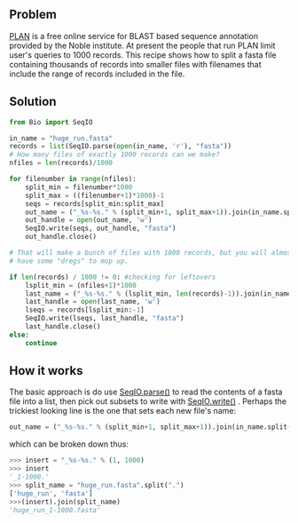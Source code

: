 
== Problem ==

[http://bioinfo.noble.org/plan PLAN] is a free online service for BLAST based sequence annotation provided by the Noble institute. At present the people that run PLAN limit user's queries to 1000 records. This recipe shows how to split a fasta file containing thousands of records into smaller files with filenames that include the range of records included in the file. 

==Solution==
<source lang=python id="recipe">
from Bio import SeqIO

in_name = "huge_run.fasta"
records = list(SeqIO.parse(open(in_name, 'r'), "fasta"))
# How many files of exactly 1000 records can we make?
nfiles = len(records)/1000

for filenumber in range(nfiles):
	split_min = filenumber*1000 
	split_max = ((filenumber+1)*1000)-1
	seqs = records[split_min:split_max]
	out_name = ("_%s-%s." % (split_min+1, split_max+1)).join(in_name.split("."))
  	out_handle = open(out_name, 'w')
	SeqIO.write(seqs, out_handle, "fasta")
	out_handle.close()

# That will make a bunch of files with 1000 records, but you will almost always 
# have some "dregs" to mop up. 

if len(records) / 1000 != 0: #checking for leftovers
	lsplit_min = (nfiles+1)*1000
	last_name = ("_%s-%s." % (lsplit_min, len(records)-1)).join(in_name.split("."))
	last_handle = open(last_name, 'w')
	lseqs = records[lsplit_min:-1]
	SeqIO.write(lseqs, last_handle, "fasta")
	last_handle.close()
else:
	continue
</source>

== How it works==

The basic approach is do use [[SeqIO | SeqIO.parse()]] to read the contents of a fasta file into a list, then pick out subsets to write with  [[SeqIO | SeqIO.write()]] . Perhaps the trickiest looking line is the one that sets each new file's name:
<source lang=python>
out_name = ("_%s-%s." % (split_min+1, split_max+1)).join(in_name.split("."))
</source>

which can be broken down thus:

<source lang=python>
>>> insert = "_%s-%s." % (1, 1000)
>>> insert
'_1-1000.'
>>> split_name = "huge_run.fasta".split(".")
['huge_run', 'fasta']
>>>(insert).join(split_name)
'huge_run_1-1000.fasta'
</source>